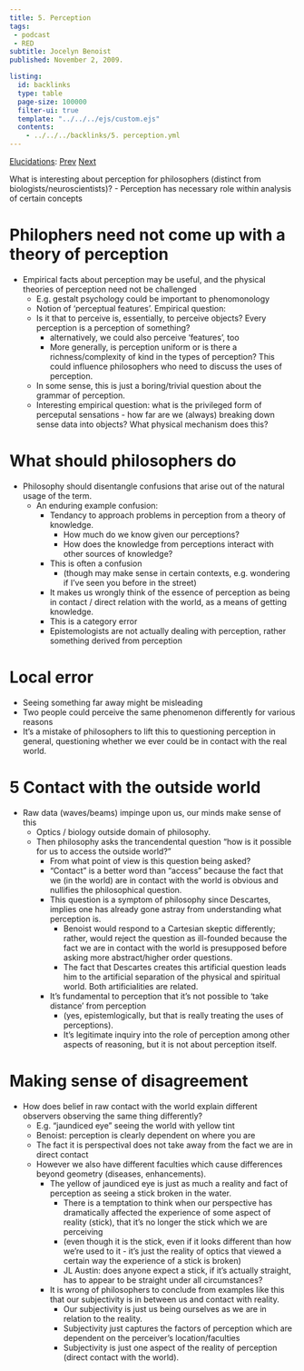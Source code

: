 ```yaml
---
title: 5. Perception
tags: 
 - podcast
 - RED
subtitle: Jocelyn Benoist
published: November 2, 2009.

listing:
  id: backlinks
  type: table
  page-size: 100000
  filter-ui: true
  template: "../../../ejs/custom.ejs"
  contents:
    - ../../../backlinks/5. perception.yml
---
```


[Elucidations](/docs/phil/elucidations/Elucidations.html): [Prev](/docs/phil/elucidations/4. Sexuality and Law.html) [Next](/docs/phil/elucidations/6. Experimental philosophy.html)

What is interesting about perception for philosophers (distinct from 
biologists/neuroscientists)?
    - Perception has necessary role within analysis of certain concepts

# Philophers need not come up with a theory of perception
- Empirical facts about perception may be useful, and the physical theories of 
  perception need not be challenged
    - E.g. gestalt psychology could be important to phenomonology
    - Notion of 'perceptual features'. Empirical question:
    - Is it that to perceive is, essentially, to perceive objects? Every 
      perception is a perception of something?
        -  alternatively, we could also perceive 'features', too
        - More generally, is perception uniform or is there a 
          richness/complexity of kind in the types of perception? This could 
          influence philosophers who need to discuss the uses of perception.
    - In some sense, this is just a boring/trivial question about the grammar of 
      perception.
    - Interesting empirical question: what is the privileged form of perceputal 
      sensations - how far are we (always) breaking down sense data into 
      objects? What physical mechanism does this?

# What should philosophers do
  - Philosophy should disentangle confusions that arise out of the natural usage 
    of the term.
    - An enduring example confusion:
      - Tendancy to approach problems in perception from a theory of knowledge.
        - How much do we know given our perceptions?
        - How does the knowledge from perceptions interact with other sources of 
          knowledge?
      - This is often a confusion
        - (though may make sense in certain contexts, e.g. wondering if I've 
          seen you before in the street)
      - It makes us wrongly think of the essence of perception as being in 
        contact / direct relation with the world, as a means of getting 
        knowledge.
      -  This is a category error
        - Epistemologists are not actually dealing with perception, rather 
          something derived from perception

# Local error
- Seeing something far away might be misleading
- Two people could perceive the same phenomenon differently for various reasons
- It's a mistake of philosophers to lift this to questioning perception in 
  general, questioning whether we ever could be in contact with the real world.





# 5 Contact with the outside world
  - Raw data (waves/beams) impinge upon us, our minds make sense of this
    - Optics / biology outside domain of philosophy.
    - Then philosophy asks the trancendental question "how is it possible for us 
      to access the outside world?"
      - From what point of view is this question being asked?
      - "Contact" is a better word than "access" because the fact that we (in 
        the world) are in contact with the world is obvious and nullifies the 
        philosophical question.
      - This question is a symptom of philosophy since Descartes, implies one 
        has already gone astray from understanding what perception is.
        - Benoist would respond to a Cartesian skeptic differently; rather, 
          would reject the question as ill-founded because the fact we are in 
          contact with the world is presupposed before asking more 
          abstract/higher order questions.
        - The fact that Descartes creates this artificial question leads him to 
          the artificial separation of the physical and spiritual world. Both 
          artificialities are related.
      - It's fundamental to perception that it's not possible to 'take distance' 
        from perception
        - (yes, epistemlogically, but that is really treating the uses of 
          perceptions).
        - It's legitimate inquiry into the role of perception among other 
          aspects of reasoning, but it is not about perception itself.

# Making sense of disagreement
  - How does belief in raw contact with the world explain different observers 
    observing the same thing differently?
    - E.g. "jaundiced eye" seeing the world with yellow tint
    - Benoist: perception is clearly dependent on where you are
    - The fact it is perspectival does not take away from the fact we are in 
      direct contact
    - However we also have different faculties which cause differences beyond 
      geometry (diseases, enhancements).
      - The yellow of jaundiced eye is just as much a reality and fact of 
        perception as seeing a stick broken in the water.
        - There is a temptation to think when our perspective has dramatically 
          affected the experience of some aspect of reality (stick), that it's 
          no longer the stick which we are perceiving
        - (even though it is the stick, even if it looks different than how 
          we're used to it - it's just the reality of optics that viewed a 
          certain way the experience of a stick is broken)
        - JL Austin: does anyone expect a stick, if it's actually straight, has 
          to appear to be straight under all circumstances?
      - It is wrong of philosophers to conclude from examples like this that our 
        subjectivity is in between us and contact with reality.
        - Our subjectivity is just us being ourselves as we are in relation to 
          the reality.
        - Subjectivity just captures the factors of perception which are 
          dependent on the perceiver's location/faculties
        - Subjectivity is just one aspect of the reality of perception (direct 
          contact with the world).